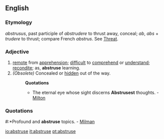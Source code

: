 ==English==
===Etymology===
{{L.}} ''abstrusus'', past participle of ''abstrudere'' to thrust away, conceal; ''ab'', ''abs'' + ''trudere'' to thrust; compare French ''abstrus''. See [[Threat]].
===Adjective===
#[[remote]] from [[apprehension]]; [[difficult]] to [[comprehend]] or [[understand]]; [[recondite]]; as, '''abstruse''' learning.
#''(Obsolete)'' Concealed or [[hidden]] out of the way. 
#:'''Quotations'''
#:*The eternal eye whose sight discerns '''Abstrusest''' thoughts. - [[Milton]]

===Quotations===
#:*Profound and '''abstruse''' topics. - [[Milman]]

[[io:abstruse]]
[[it:abstruse]]
[[pt:abstruse]]